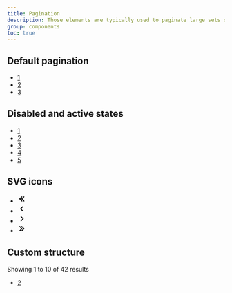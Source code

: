 ```yaml
---
title: Pagination
description: Those elements are typically used to paginate large sets of data divided into smaller parts called pages.
group: components
toc: true
---
```


## Default pagination
<Snippet lang="html">
    <nav aria-label="Pagination">
        <ul class="pagination">
            <li class="item">
                <a href="#" class="link btn">1</a>
            </li>
            <li class="item">
                <a href="#" class="link btn">2</a>
            </li>
            <li class="item">
                <a href="#" class="link btn">3</a>
            </li>
        </ul>
    </nav>
</Snippet>

## Disabled and active states

<Snippet lang="html">
    <nav aria-label="Page navigation">
        <ul class="pagination">
           <li class="item disabled">
                <a href="#" class="link">1</a>
           </li>
           <li class="item">
                <a href="#" class="link">2</a>
           </li>
           <li class="item active">
                <a href="#" class="link">3</a>
           </li>
           <li class="item">
                <a href="#" class="link">4</a>
           </li>
           <li class="item">
                <a href="#" class="link">5</a>
           </li>
        </ul>
    </nav>
</Snippet>

## SVG icons

<Snippet>
  <nav aria-label="Page navigation">
      <ul class="pagination">
         <li class="item">
              <a href="#" class="link">
                  <svg viewBox="0 0 20 20" focusable="false" aria-hidden="true" width="20" height="20">
                      <g>
                          <path d="m9.979802,16a0.997,0.997 0 0 1 -0.707,-0.293l-5,-5a0.999,0.999 0 0 1 0,-1.414l5,-5a0.999,0.999 0 1 1 1.414,1.414l-4.293,4.293l4.293,4.293a0.999,0.999 0 0 1 -0.707,1.707z"></path>
                          <path d="m14.681362,16a0.997,0.997 0 0 1 -0.707,-0.293l-5,-5a0.999,0.999 0 0 1 0,-1.414l5,-5a0.999,0.999 0 1 1 1.414,1.414l-4.293,4.293l4.293,4.293a0.999,0.999 0 0 1 -0.707,1.707z"></path>
                      </g>
                  </svg>
              </a>
         </li>
         <li class="item">
              <a href="#" class="link">
                  <svg viewBox="0 0 20 20" focusable="false" aria-hidden="true" width="20" height="20">
                      <path d="M12 16a.997.997 0 0 1-.707-.293l-5-5a.999.999 0 0 1 0-1.414l5-5a.999.999 0 1 1 1.414 1.414L8.414 10l4.293 4.293A.999.999 0 0 1 12 16z"></path>
                  </svg>
              </a>
         </li>
         <li class="item">
              <a href="#" class="link">
                  <svg viewBox="0 0 20 20" focusable="false" aria-hidden="true" width="20" height="20">
                      <path d="M8 16a.999.999 0 0 1-.707-1.707L11.586 10 7.293 5.707a.999.999 0 1 1 1.414-1.414l5 5a.999.999 0 0 1 0 1.414l-5 5A.997.997 0 0 1 8 16z"></path>
                  </svg>
              </a>
         </li>
         <li class="item">
              <a href="#" class="link">
                  <svg viewBox="0 0 20 20" focusable="false" aria-hidden="true" width="20" height="20">
                      <g>
                          <path d="M9.7,4c0.3,0,0.5,0.1,0.7,0.3l5,5c0.4,0.4,0.4,1,0,1.4c0,0,0,0,0,0l-5,5c-0.4,0.4-1,0.4-1.4,0c-0.4-0.4-0.4-1,0-1.4l4.3-4.3L9,5.7c-0.4-0.4-0.4-1,0-1.4C9.2,4.1,9.4,4,9.7,4z"></path>
                          <path d="M5,4c0.3,0,0.5,0.1,0.7,0.3l5,5c0.4,0.4,0.4,1,0,1.4c0,0,0,0,0,0l-5,5c-0.4,0.4-1,0.4-1.4,0c-0.4-0.4-0.4-1,0-1.4L8.6,10L4.3,5.7c-0.4-0.4-0.4-1,0-1.4C4.5,4.1,4.7,4,5,4z"></path>
                      </g>
                  </svg>
              </a>
         </li>
      </ul>
  </nav>
</Snippet>

## Custom structure

<Snippet lang="html">
  <div class="flex align-items-center justify-content-between">
    <div>
      Showing 1 to 10 of 42 results
    </div>
    <div>
      <ul class="pagination">
        <li class="item">
          <a href="#" class="link">2</a>
        </li>
      </ul>
    </div>
  </div>
</Snippet>
